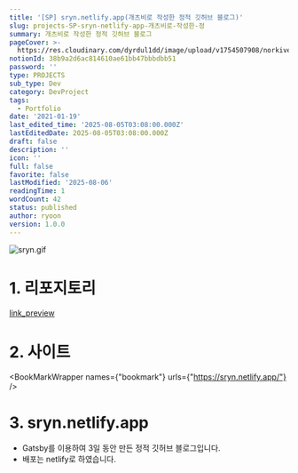 ```yaml
---
title: '[SP] sryn.netlify.app(개츠비로 작성한 정적 깃허브 블로그)'
slug: projects-SP-sryn-netlify-app-개츠비로-작성한-정
summary: 개츠비로 작성한 정적 깃허브 블로그
pageCover: >-
  https://res.cloudinary.com/dyrdul1dd/image/upload/v1754507908/norkive-notion-images/1754507908583-E1_84_89_E1_85_B3_E1_84_8F_E1_85_B3_E1_84_85_E1_85_B5_E1_86_AB_E1_84_89_E1_85_A3_E1_86_BA_2024-06-24_E1_84_8B_E1_85_A9_E1_84_92_E1_85_AE_4.52.25.png
notionId: 38b9a2d6ac814610ae61bb47bbbdbb51
password: ''
type: PROJECTS
sub_type: Dev
category: DevProject
tags:
  - Portfolio
date: '2021-01-19'
last_edited_time: '2025-08-05T03:08:00.000Z'
lastEditedDate: 2025-08-05T03:08:00.000Z
draft: false
description: ''
icon: ''
full: false
favorite: false
lastModified: '2025-08-06'
readingTime: 1
wordCount: 42
status: published
author: ryoon
version: 1.0.0
---
```


![sryn.gif](https://res.cloudinary.com/dyrdul1dd/image/upload/v1754507907/norkive-notion-images/1754507906895-sryn.gif)


# 1. 리포지토리


[link_preview](https://github.com/ryoon-with-wisdomtrees/sryn)


# 2. 사이트


<BookMarkWrapper names={"bookmark"} urls={"https://sryn.netlify.app/"} />


# 3. sryn.netlify.app

- Gatsby를 이용하여 3일 동안 만든 정적 깃허브 블로그입니다.
- 배포는 netlify로 하였습니다.
